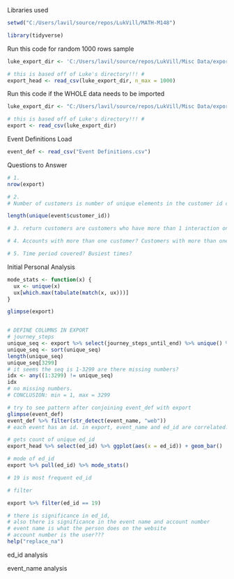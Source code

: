 Libraries used
```r

setwd("C:/Users/lavil/source/repos/LukVill/MATH-M148")

library(tidyverse)

```

Run this code for random 1000 rows sample
```r

luke_export_dir <- 'C:/Users/lavil/source/repos/LukVill/Misc Data/export.csv'

# this is based off of Luke's directory!!! #
export_head <- read_csv(luke_export_dir, n_max = 1000)

```

Run this code if the WHOLE data needs to be imported
```r

luke_export_dir <- "C:/Users/lavil/source/repos/LukVill/Misc Data/export.csv"

# this is based off of Luke's directory!!! #
export <- read_csv(luke_export_dir)

```

Event Definitions Load
```r

event_def <- read_csv("Event Definitions.csv")

```


Questions to Answer

```r

# 1. 
nrow(export)

# 2.
# Number of customers is number of unique elements in the customer id column

length(unique(event$customer_id))

# 3. return customers are customers who have more than 1 interaction on different days 

# 4. Accounts with more than one customer? Customers with more than one account?

# 5. Time period covered? Busiest times?

```

Initial Personal Analysis
```r

mode_stats <- function(x) {
  ux <- unique(x)
  ux[which.max(tabulate(match(x, ux)))]
}

glimpse(export)


# DEFINE COLUMNS IN EXPORT
# journey_steps
unique_seq <- export %>% select(journey_steps_until_end) %>% unique() %>% pull(1)
unique_seq <- sort(unique_seq)
length(unique_seq)
unique_seq[3299]
# it seems the seq is 1-3299 are there missing numbers?
idx <- any((1:3299) != unique_seq)
idx
# no missing numbers. 
# CONCLUSION: min = 1, max = 3299

# try to see pattern after conjoining event_def with export
glimpse(event_def)
event_def %>% filter(str_detect(event_name, "web"))
# each event has an id. in export, event_name and ed_id are correlated.

# gets count of unique ed_id
export_head %>% select(ed_id) %>% ggplot(aes(x = ed_id)) + geom_bar()

# mode of ed_id
export %>% pull(ed_id) %>% mode_stats()

# 19 is most frequent ed_id

# filter

export %>% filter(ed_id == 19)

# there is significance in ed_id,
# also there is significance in the event name and account number
# event name is what the person does on the website
# account number is the user???
help("replace_na")
```

ed_id analysis


event_name analysis
```r


```
